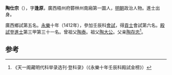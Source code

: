 '''陶仕宗'''（{{bd|1383年||？}}），字'''逢原'''，廣西梧州府欎林州南廂第一圖人，[[明朝|明朝]]政治人物。進士出身。

廣西鄉試第五名。[[永樂|永樂]]十年（1412年），參加壬辰科[[會試|會試]]，得[[貢士|貢士]]會試第六名。[[殿試|殿試]]登[[進士|進士]]第三甲第三十一名。曾祖父[[陶泰|陶泰]]。祖父[[陶大公|陶大公]]。父亲[[陶存忠|陶存忠]]<ref>《天一阁藏明代科举录选刊·登科录》（《永樂十年壬辰科殿試金榜》）</ref>。

==参考==
{{reflist}}
{{明朝人物小作品}}
{{永樂十年壬辰科殿試金榜}}